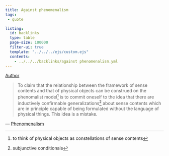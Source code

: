 ```yaml
---
title: Against phenomenalism
tags:
 - quote

listing:
  id: backlinks
  type: table
  page-size: 100000
  filter-ui: true
  template: "../../../ejs/custom.ejs"
  contents:
    - ../../../backlinks/against phenomenalism.yml
---
```


[Author](/docs/phil/people/Wilfrid Sellars.html)

> To claim that the relationship between the framework of sense contents and
that of physical objects can be construed on the phenomalist model[^1]  is to commit
oneself to the idea that there are inductively confirmable generalizations[^2]  about sense contents which are in principle capable
 of being formulated without the language of physical things. This idea is a
 mistake. 

— [Phenomenalism](/docs/phil/works/Phenomenalism.html)

[^1]: to think of physical objects as constellations of sense contents
[^2]:  subjunctive conditionals